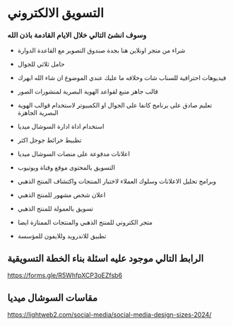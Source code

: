 # التسويق الالكتروني

### وسوف انشئ التالي خلال الايام القادمة باذن الله

- شراء من متجر اونلاين هنا بجدة صندوق التصوير مع القاعدة الدوارة

- حامل ثلاثي للجوال

- فيديوهات احترافية للسناب شات وخلافه ما عليك عندي الموضوع ان شاء الله ابهرك

- قالب جاهز متبع لقواعد الهوية البصرية لمنشورات الصور

- تعليم صادق على برنامج كانفا على الجوال او الكمبيوتر لاستخدام قوالب الهوية البصرية الجاهزة

- استخدام اداة ادارة السوشال ميديا

- تظبيط خرائط جوجل اكثر

- اعلانات مدفوعة على منصات السوشال ميديا

- التسويق بالمحتوى موقع وقناة ويوتيوب 

-  وبرامج تحليل الاعلانات وسلوك العملاء لاختبار المنتجات واكتشاف المنتج الذهبي

- اعلان شخص مشهور للمنتج الذهبي

- تسويق بالعمولة للمنتج الذهبي

- متجر الكتروني للمنتج الذهبي والمنتجات الممتازة ايضا

- تطبيق للاندرويد وللايفون للمؤسسة

## الرابط التالي موجود عليه اسئلة بناء الخطة التسويقية

https://forms.gle/R5WhfpXCP3oEZfsb6

## مقاسات السوشال ميديا

https://lightweb2.com/social-media/social-media-design-sizes-2024/

